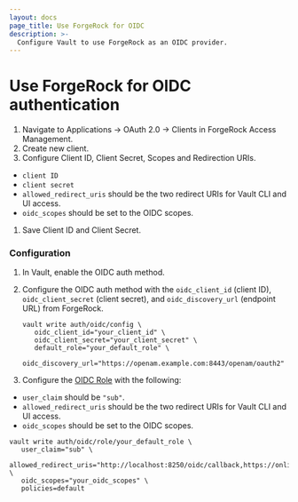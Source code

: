 ```yaml
---
layout: docs
page_title: Use ForgeRock for OIDC
description: >-
  Configure Vault to use ForgeRock as an OIDC provider.
---
```


# Use ForgeRock for OIDC authentication

1. Navigate to Applications -> OAuth 2.0 -> Clients in ForgeRock Access Management.
1. Create new client.
1. Configure Client ID, Client Secret, Scopes and Redirection URIs.
  - `client ID`
  - `client secret`
  - `allowed_redirect_uris` should be the two redirect URIs for Vault CLI and UI access.
  - `oidc_scopes` should be set to the OIDC scopes.
1. Save Client ID and Client Secret.

### Configuration

1. In Vault, enable the OIDC auth method.

1. Configure the OIDC auth method with the `oidc_client_id` (client ID), `oidc_client_secret`
   (client secret), and `oidc_discovery_url` (endpoint URL) from ForgeRock.
   ```shell
   vault write auth/oidc/config \
      oidc_client_id="your_client_id" \
      oidc_client_secret="your_client_secret" \
      default_role="your_default_role" \
      oidc_discovery_url="https://openam.example.com:8443/openam/oauth2"
   ```

1. Configure the [OIDC Role](/vault/api-docs/auth/jwt) with the following:
  - `user_claim` should be `"sub"`.
  - `allowed_redirect_uris` should be the two redirect URIs for Vault CLI and UI access.
  - `oidc_scopes` should be set to the OIDC scopes.
   ```shell
   vault write auth/oidc/role/your_default_role \
      user_claim="sub" \
      allowed_redirect_uris="http://localhost:8250/oidc/callback,https://online_version_hostname:port_number/ui/vault/auth/oidc/oidc/callback"  \
      oidc_scopes="your_oidc_scopes" \
      policies=default
   ```
